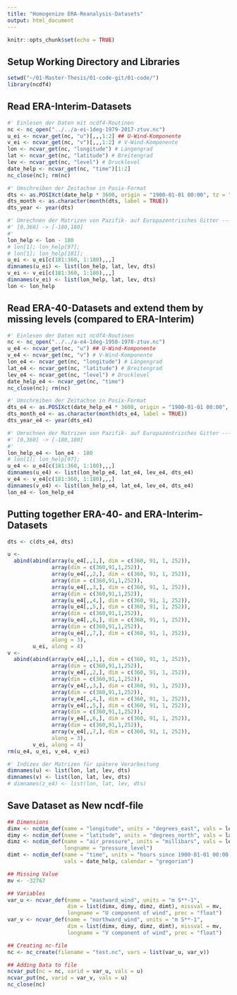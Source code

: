 ```yaml
---
title: "Homogenize ERA-Reanalysis-Datasets"
output: html_document
---
```


```r
knitr::opts_chunk$set(echo = TRUE)
```

## Setup Working Directory and Libraries
```r
setwd("~/01-Master-Thesis/01-code-git/01-code/")
library(ncdf4)
```


## Read ERA-Interim-Datasets
```r

#' Einlesen der Daten mit ncdf4-Routinen
nc <- nc_open("../../a-ei-1deg-1979-2017-ztuv.nc")
u_ei <- ncvar_get(nc, "u")[,,,1:2] ## U-Wind-Komponente
v_ei <- ncvar_get(nc, "v")[,,,1:2] # V-Wind-Komponente
lon <- ncvar_get(nc, "longitude") # Längengrad
lat <- ncvar_get(nc, "latitude") # Breitengrad
lev <- ncvar_get(nc, "level") # Drucklevel
date_help <- ncvar_get(nc, "time")[1:2]
nc_close(nc); rm(nc)

#' Umschreiben der Zeitachse in Posix-Format
dts <- as.POSIXct(date_help * 3600, origin = "1900-01-01 00:00", tz = "UTC")
dts_month <- as.character(month(dts, label = TRUE))
dts_year <- year(dts)

#' Umrechnen der Matrizen von Pazifik- auf Europazentrisches Gitter -----------------------------------------
#' [0,360] -> [-180,180]
#'
lon_help <- lon - 180
# lon[1]; lon_help[97];
# lon[1]; lon_help[181];
u_ei <- u_ei[c(181:360, 1:180),,,]
dimnames(u_ei) <- list(lon_help, lat, lev, dts)
v_ei <- v_ei[c(181:360, 1:180),,,]
dimnames(v_ei) <- list(lon_help, lat, lev, dts)
lon <- lon_help


```


## Read ERA-40-Datasets and extend them by missing levels (compared to ERA-Interim)
```r

#' Einlesen der Daten mit ncdf4-Routinen
nc <- nc_open("../../a-e4-1deg-1958-1978-ztuv.nc")
u_e4 <- ncvar_get(nc, "u") ## U-Wind-Komponente
v_e4 <- ncvar_get(nc, "v") # V-Wind-Komponente
lon_e4 <- ncvar_get(nc, "longitude") # Längengrad
lat_e4 <- ncvar_get(nc, "latitude") # Breitengrad
lev_e4 <- ncvar_get(nc, "level") # Drucklevel
date_help_e4 <- ncvar_get(nc, "time")
nc_close(nc); rm(nc)

#' Umschreiben der Zeitachse in Posix-Format
dts_e4 <- as.POSIXct(date_help_e4 * 3600, origin = "1900-01-01 00:00", tz = "UTC")
dts_month_e4 <- as.character(month(dts_e4, label = TRUE))
dts_year_e4 <- year(dts_e4)

#' Umrechnen der Matrizen von Pazifik- auf Europazentrisches Gitter -----------------------------------------
#' [0,360] -> [-180,180]
#'
lon_help_e4 <- lon_e4 - 180
# lon[1]; lon_help[97];
u_e4 <- u_e4[c(181:360, 1:180),,,]
dimnames(u_e4) <- list(lon_help_e4, lat_e4, lev_e4, dts_e4)
v_e4 <- v_e4[c(181:360, 1:180),,,]
dimnames(v_e4) <- list(lon_help_e4, lat_e4, lev_e4, dts_e4)
lon_e4 <- lon_help_e4


```


## Putting together ERA-40- and ERA-Interim-Datasets
```r


dts <- c(dts_e4, dts)

u <- 
  abind(abind(array(u_e4[,,1,], dim = c(360, 91, 1, 252)), 
              array(dim = c(360,91,1,252)),
              array(u_e4[,,2,], dim = c(360, 91, 1, 252)), 
              array(dim = c(360,91,1,252)),
              array(u_e4[,,3,], dim = c(360, 91, 1, 252)), 
              array(dim = c(360,91,1,252)),
              array(u_e4[,,4,], dim = c(360, 91, 1, 252)), 
              array(u_e4[,,5,], dim = c(360, 91, 1, 252)), 
              array(dim = c(360,91,1,252)),
              array(u_e4[,,6,], dim = c(360, 91, 1, 252)), 
              array(dim = c(360,91,1,252)),
              array(u_e4[,,7,], dim = c(360, 91, 1, 252)), 
              along = 3),
        u_ei, along = 4)
v <- 
  abind(abind(array(v_e4[,,1,], dim = c(360, 91, 1, 252)), 
              array(dim = c(360,91,1,252)),
              array(v_e4[,,2,], dim = c(360, 91, 1, 252)), 
              array(dim = c(360,91,1,252)),
              array(v_e4[,,3,], dim = c(360, 91, 1, 252)), 
              array(dim = c(360,91,1,252)),
              array(v_e4[,,4,], dim = c(360, 91, 1, 252)), 
              array(v_e4[,,5,], dim = c(360, 91, 1, 252)), 
              array(dim = c(360,91,1,252)),
              array(v_e4[,,6,], dim = c(360, 91, 1, 252)), 
              array(dim = c(360,91,1,252)),
              array(v_e4[,,7,], dim = c(360, 91, 1, 252)), 
              along = 3),
        v_ei, along = 4)
rm(u_e4, u_ei, v_e4, v_ei)

#' Indizes der Matrizen für spätere Verarbeitung
dimnames(u) <- list(lon, lat, lev, dts)
dimnames(v) <- list(lon, lat, lev, dts)
# dimnames(z_e4) <- list(lon, lat, lev, dts)

```


## Save Dataset as New ncdf-file
```r
## Dimensions
dimx <- ncdim_def(name = "longitude", units = "degrees_east", vals = lon)
dimy <- ncdim_def(name = "latitude", units = "degrees_north", vals = lat)
dimz <- ncdim_def(name = "air_pressure", units = "millibars", vals = lev, 
                  longname = "pressure_level")
dimt <- ncdim_def(name = "time", units = "hours since 1900-01-01 00:00:0.0", 
                  vals = date_help, calendar = "gregorian")

## Missing Value
mv <- -32767

## Variables
var_u <- ncvar_def(name = "eastward_wind", units = "m S**-1", 
                   dim = list(dimx, dimy, dimz, dimt), missval = mv, 
                   longname = "U component of wind", prec = "float")
var_v <- ncvar_def(name = "northward_wind", units = "m S**-1", 
                   dim = list(dimx, dimy, dimz, dimt), missval = mv, 
                   longname = "V component of wind", prec = "float")

## Creating nc-file
nc <- nc_create(filename = "test.nc", vars = list(var_u, var_v))

## Adding Data to file
ncvar_put(nc = nc, varid = var_u, vals = u)
ncvar_put(nc, varid = var_v, vals = u)
nc_close(nc)
```


